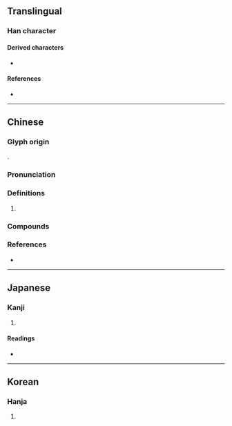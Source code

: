 {{character info}}
==Translingual==

===Han character===
{{Han char|rn=85|rad=水|as=08|sn=11|four=30161|canj=EYTR|ids=⿰氵咅}}

====Derived characters====
* {{l|mul|[[𦹃]]}}

====References====
* {{Han ref|kx=0627.320|dkj=17575|dj=1029.170|hdz=31659.070|uh=6DAA|ud=28074|bh=B265|bd=45669}}

----

==Chinese==
{{zh-forms}}

===Glyph origin===
{{Han etym}}
{{Han compound|水|alt1=氵|咅|ls=psc|c1=s|c2=p}}.

===Pronunciation===
{{zh-pron
|m=Fú
|c=fau4
|mc=y
|oc=y
|ma=
|cat=pn
}}

===Definitions===
{{zh-hanzi}}

# {{zh-div|江}} {{place|zh|t={{w|Fu River (Sichuan)|Fu River}}|river|province/Sichuan|and|city/Chongqing|country/China}}

===Compounds===
{{zh-der|涪陵|涪江}}

===References===
* {{R:yue:Hanzi}}

----

==Japanese==

===Kanji===
{{ja-kanji|grade=|rs=水08}}

# {{rfdef|ja|sort=水08}}

====Readings====
* {{ja-readings|on=[[ふう]] (hū), [[ぶ]] (bu), [[ほう]] (hō)|kun=}}

----

==Korean==

===Hanja===
{{ko-hanja|hangeul=부|eumhun=|rv=bu|mr=pu|y=pu}}

# {{rfdef|ko|sort=水08}}